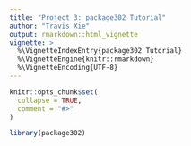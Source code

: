 ```yaml
---
title: "Project 3: package302 Tutorial"
author: "Travis Xie"
output: rmarkdown::html_vignette
vignette: >
  %\VignetteIndexEntry{package302 Tutorial}
  %\VignetteEngine{knitr::rmarkdown}
  %\VignetteEncoding{UTF-8}
---
```


```r
knitr::opts_chunk$set(
  collapse = TRUE,
  comment = "#>"
)
```

```r
library(package302)
```
